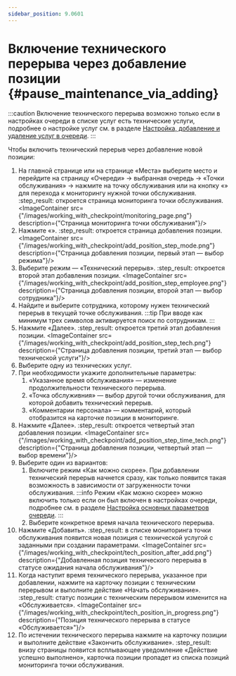 ```yaml
---
sidebar_position: 9.0601
---
```



# Включение технического перерыва через добавление позиции {#pause_maintenance_via_adding}

:::caution
Включение технического перерыва возможно только если в настройках очереди в списке услуг есть технические услуги,
подробнее о настройке услуг см. в разделе [Настройка, добавление и удаление услуг в очереди](../../lines_management/line_settings/service_settings.mdx).
:::

Чтобы включить технический перерыв через добавление новой позиции:
1.  На главной странице или на странице «Места» выберите место и перейдите на страницу «Очереди» → выбранная очередь →
«Точки обслуживания» → нажмите на точку обслуживания или на кнопку «<Visibility/>» для перехода к мониторингу нужной точки обслуживания.
    :step_result: откроется страница мониторинга точки обслуживания.
    <ImageContainer src={"/images/working_with_checkpoint/monitoring_page.png"} description={"Страница мониторинга точки обслуживания"}/>
2.  Нажмите «<Add/>».
    :step_result: откроется страница добавления позиции.
    <ImageContainer src={"/images/working_with_checkpoint/add_position_step_mode.png"} description={"Страница добавления позиции, первый этап — выбор режима"}/>
3.  Выберите режим — «Технический перерыв».
    :step_result: откроется второй этап добавления позиции.
    <ImageContainer src={"/images/working_with_checkpoint/add_position_step_employee.png"} description={"Страница добавления позиции, второй этап — выбор сотрудника"}/>
4.  Найдите и выберите сотрудника, которому нужен технический перерыв в текущей точке обслуживания.
    :::tip
    При вводе как минимум трех символов активируется поиск по сотрудникам.
    :::
5.  Нажмите «Далее».
    :step_result: откроется третий этап добавления позиции.
    <ImageContainer src={"/images/working_with_checkpoint/add_position_step_tech.png"} description={"Страница добавления позиции, третий этап — выбор технической услуги"}/>
6.  Выберите одну из технических услуг.
7.  При необходимости укажите дополнительные параметры:
    1.  «Указанное время обслуживания» — изменение продолжительности технического перерыва.
    2.  «Точка обслуживния» — выбор другой точки обслуживания, для которой добавить технический перерыв.
    3.  «Комментарии персонала» — комментарий, который отобразится на карточке позиции в мониторинге.
8.  Нажмите «Далее».
    :step_result: откроется четвертый этап добавления позиции.
    <ImageContainer src={"/images/working_with_checkpoint/add_position_step_time_tech.png"} description={"Страница добавления позиции, четвертый этап — выбор времени"}/>
9.  Выберите один из вариантов:
    1.  Включите режим «Как можно скорее». При добавлении технический перерыв начнется сразу, как только появится такая возможность в зависимости от загруженности точки обслуживания.
        :::info
        Режим «Как можно скорее» можно включить только если он был включен в настройках очереди, подробнее см. в разделе [Настройка основных параметров очереди](../../lines_management/line_settings/main_settings.mdx).
        :::
    2.  Выберите конкретное время начала технического перерыва.
10. Нажмите «Добавить».
    :step_result: в списке мониторинга точки обслуживания появится новая позиция с технической услугой с заданными при создании параметрами.
    <ImageContainer src={"/images/working_with_checkpoint/tech_position_after_add.png"} description={"Добавленная позиция технического перерыва в статусе ожидания начала обслуживания"}/>
11. Когда наступит время технического перерыва, указанное при добавлении, нажмите на карточку позиции с техническим перерывом и выполните действие «Начать обслуживание».
    :step_result: статус позиции с техническим перерывом изменится на «Обслуживается».
    <ImageContainer src={"/images/working_with_checkpoint/tech_position_in_progress.png"} description={"Позиция технического перерыва в статусе «Обслуживается»"}/>
12. По истечении технического перерыва нажмите на карточку позиции и выполните действие «Закончить обслуживание».
    :step_result: внизу страницы появится всплывающее уведомление «Действие успешно выполнено», карточка позиции пропадет из списка позиций мониторинга точки обслуживания.


